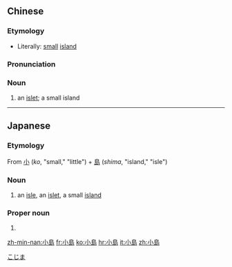 {{also|小岛}}
==Chinese==
{{zh-forms|s=小岛}}

===Etymology===
* Literally: [[small]] [[island]]

===Pronunciation===
{{zh-pron
|m=xiǎodǎo
|c=siu2 dou2
|mn=sió-tó
|cat=n
}}

===Noun===
{{zh-noun}}

# an [[islet]]; a small island

----

==Japanese==
{{ja-kanjitab|小|島}}

===Etymology===
From [[小]] (''ko'', "small," "little") + [[島]] (''shima'', "island," "isle")

===Noun===
{{ja-noun|こじま}}

# an [[isle]], an [[islet]], a small [[island]]

===Proper noun===
{{ja-pos|proper|こじま}}

# {{surname|lang=ja}}

[[Category:Japanese surnames|こじま]]

[[zh-min-nan:小島]]
[[fr:小島]]
[[ko:小島]]
[[hr:小島]]
[[it:小島]]
[[zh:小島]]